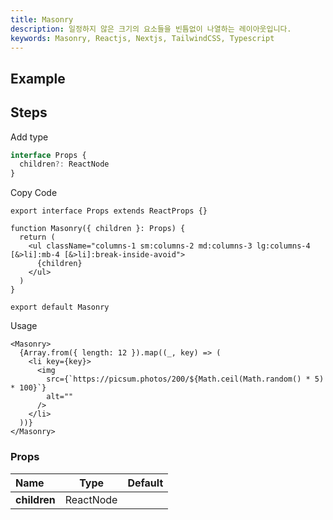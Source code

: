 ```yaml
---
title: Masonry
description: 일정하지 않은 크기의 요소들을 빈틈없이 나열하는 레이아웃입니다.
keywords: Masonry, Reactjs, Nextjs, TailwindCSS, Typescript
---
```


## Example

<Storybook url="https://workshop.kidow.me/?path=/docs/components-masonry-v1--docs" />

## Steps

<Steps>

<Step>Add type</Step>

```ts title="types/index.d.ts"
interface Props {
  children?: ReactNode
}
```

<Step>Copy Code</Step>

```tsx title="containers/Masonry/index.tsx"
export interface Props extends ReactProps {}

function Masonry({ children }: Props) {
  return (
    <ul className="columns-1 sm:columns-2 md:columns-3 lg:columns-4 [&>li]:mb-4 [&>li]:break-inside-avoid">
      {children}
    </ul>
  )
}

export default Masonry
```

<Step>Usage</Step>

```tsx
<Masonry>
  {Array.from({ length: 12 }).map((_, key) => (
    <li key={key}>
      <img
        src={`https://picsum.photos/200/${Math.ceil(Math.random() * 5) * 100}`}
        alt=""
      />
    </li>
  ))}
</Masonry>
```

</Steps>

### Props

| Name         |   Type    | Default |
| :----------- | :-------: | :-----: |
| **children** | ReactNode |         |
